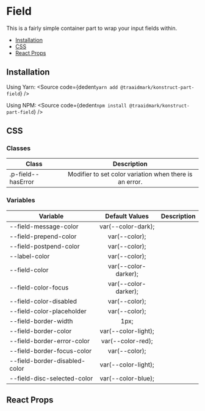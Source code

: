 
# Field

This is a fairly simple container part to wrap your input fields within.

- [Installation](#installation)
- [CSS](#css)
- [React Props](#react-props)

## Installation

Using Yarn:
<Source
  code={dedent`
    yarn add @traaidmark/konstruct-part-field
  `}
/>

Using NPM:
<Source
  code={dedent`
    npm install @traaidmark/konstruct-part-field
  `}
/>

## CSS

### Classes

| Class                | Description                                   |
| -------------------- |:---------------------------------------------:|
| .p-field--hasError | Modifier to set color variation when there is an error.

### Variables

| Variable              | Default Values          | Description           |
| --------------------- |:-----------------------:|:-------------:|    
| --field-message-color  | var(--color-dark);
| --field-prepend-color  | var(--color);
| --field-postpend-color | var(--color);
| --label-color          | var(--color);
| --field-color          | var(--color-darker);
| --field-color-focus    | var(--color-darker);
| --field-color-disabled | var(--color);
| --field-color-placeholder | var(--color);
| --field-border-width | 1px;
| --field-border-color | var(--color-light);
| --field-border-error-color | var(--color-red);
| --field-border-focus-color | var(--color);
| --field-border-disabled-color | var(--color-light);
| --field-disc-selected-color | var(--color-blue);


## React Props

<ArgsTable />



